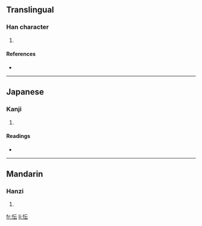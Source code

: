 ==Translingual==

===Han character===
{{Han char|rn=61|rad=心|as=04|sn=7|four=|canj=心一一戈 (PMMI)}}

# {{defn|Han|sort=心04}}

====References====
* {{Han ref|kx=0378.220|dkj=10391|dj=0706.220|hdz=42275.120|uh=5FF6|ud=24566}}

----

==Japanese==

===Kanji===
{{ja-kanji|grade=|rs=心04}}

# {{defn|Japanese|sort=心04}}

====Readings====
* {{ja-readings|on=[[こん]] (kon), [[ごん]] (gon), [[うん]] (un)|kun=[[もだえる]] (modaeru), [[まよう]] (mayou)}}

----

==Mandarin==

===Hanzi===
{{cmn-hanzi|pin=[[hún]] ([[hun2]])|wg=hun<sup>2</sup>}}

# {{defn|Mandarin|sort=心04}}

[[fr:忶]]
[[li:忶]]